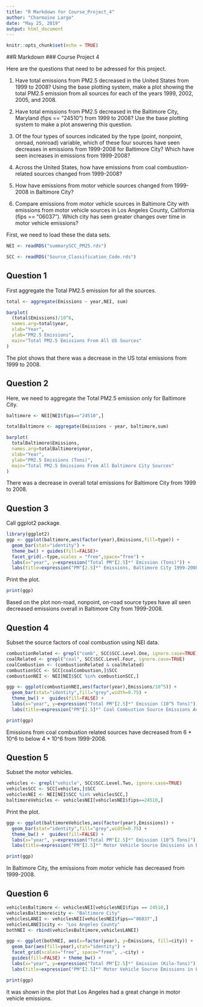 ---
title: "R Markdown for Course_Project_4"
author: "Charmaine Largo"
date: "May 25, 2019"
output: html_document
---

```{r setup, include=FALSE}
knitr::opts_chunk$set(echo = TRUE)
```

##R Markdown 
### Course Project 4

Here are the questions that need to be adressed for this project.

1. Have total emissions from PM2.5 decreased in the United States from 1999 to 2008? Using the base
plotting system, make a plot showing the total PM2.5 emission from all sources for each of the years
1999, 2002, 2005, and 2008.

2. Have total emissions from PM2.5 decreased in the Baltimore City, Maryland (fips == "24510")
from 1999 to 2008? Use the base plotting system to make a plot answering this question.

3. Of the four types of sources indicated by the type (point, nonpoint, onroad, nonroad) variable,
which of these four sources have seen decreases in emissions from 1999-2008 for Baltimore City?
Which have seen increases in emissions from 1999-2008?

4. Across the United States, how have emissions from coal combustion-related sources changed from
1999-2008?

5. How have emissions from motor vehicle sources changed from 1999-2008 in Baltimore City?

6. Compare emissions from motor vehicle sources in Baltimore City with emissions from motor vehicle
sources in Los Angeles County, California (fips == "06037"). Which city has seen greater
changes over time in motor vehicle emissions?


First, we need to load these the data sets.
```{r NEI}
NEI <- readRDS("summarySCC_PM25.rds")
```
```{r SCC}
SCC <- readRDS("Source_Classification_Code.rds")
```
## Question 1

First aggregate the Total PM2.5 emission for all the sources.
```{r total}
total <- aggregate(Emissions ~ year,NEI, sum)
```


```{r barplot}
barplot(
  (total$Emissions)/10^6,
  names.arg=total$year,
  xlab="Year",
  ylab="PM2.5 Emissions",
  main="Total PM2.5 Emissions From All US Sources"
)
```

The plot shows that there was a decrease in the US total emissions from 1999 to 2008.


## Question 2
Here, we need to aggregate the Total PM2.5 emission only for Baltimore City.
```{r baltimore}
baltimore <- NEI[NEI$fips=="24510",]
```

```{r totalBaltimore}
totalBaltimore <- aggregate(Emissions ~ year, baltimore,sum)
```

```{r barplot2}
barplot(
  totalBaltimore$Emissions,
  names.arg=totalBaltimore$year,
  xlab="Year",
  ylab="PM2.5 Emissions (Tons)",
  main="Total PM2.5 Emissions From All Baltimore City Sources"
)
```

There was a decrease in overall total emissions for Baltimore City from 1999 to 2008.

## Question 3

Call ggplot2 package.
```{r ggplot2}
library(ggplot2)
ggp <- ggplot(baltimore,aes(factor(year),Emissions,fill=type)) +
  geom_bar(stat="identity") +
  theme_bw() + guides(fill=FALSE)+
  facet_grid(.~type,scales = "free",space="free") + 
  labs(x="year", y=expression("Total PM"[2.5]*" Emission (Tons)")) + 
  labs(title=expression("PM"[2.5]*" Emissions, Baltimore City 1999-2008 by Source Type"))
```

Print the plot.
```{r print}
print(ggp)
```
Based on the plot non-road, nonpoint, on-road source types have all seen decreased emissions overall in Baltimore City from 1999-2008.

## Question 4

Subset the source factors of coal combustion using NEI data.
```{r combustionRelated}
combustionRelated <- grepl("comb", SCC$SCC.Level.One, ignore.case=TRUE)
coalRelated <- grepl("coal", SCC$SCC.Level.Four, ignore.case=TRUE) 
coalCombustion <- (combustionRelated & coalRelated)
combustionSCC <- SCC[coalCombustion,]$SCC
combustionNEI <- NEI[NEI$SCC %in% combustionSCC,]
```

```{r ggp2}
ggp <- ggplot(combustionNEI,aes(factor(year),Emissions/10^5)) +
  geom_bar(stat="identity",fill="grey",width=0.75) +
  theme_bw() +  guides(fill=FALSE) +
  labs(x="year", y=expression("Total PM"[2.5]*" Emission (10^5 Tons)")) + 
  labs(title=expression("PM"[2.5]*" Coal Combustion Source Emissions Across US from 1999-2008"))

print(ggp)

```

Emissions from coal combustion related sources have decreased from 6 * 10^6 to below 4 * 10^6 from 1999-2008.

## Question 5
Subset the motor vehicles.
```{r vehicles}
vehicles <- grepl("vehicle", SCC$SCC.Level.Two, ignore.case=TRUE)
vehiclesSCC <- SCC[vehicles,]$SCC
vehiclesNEI <- NEI[NEI$SCC %in% vehiclesSCC,]
baltimoreVehicles <- vehiclesNEI[vehiclesNEI$fips==24510,]
```

Print the plot.
```{r ggp3}
ggp <- ggplot(baltimoreVehicles,aes(factor(year),Emissions)) +
  geom_bar(stat="identity",fill="grey",width=0.75) +
  theme_bw() +  guides(fill=FALSE) +
  labs(x="year", y=expression("Total PM"[2.5]*" Emission (10^5 Tons)")) + 
  labs(title=expression("PM"[2.5]*" Motor Vehicle Source Emissions in Baltimore from 1999-2008"))

print(ggp)
```

In Baltimore City, the emissions from motor vehicle has decreased from 1999-2008.

## Question 6
```{r vehiclesBaltimore}
vehiclesBaltimore <- vehiclesNEI[vehiclesNEI$fips == 24510,]
vehiclesBaltimore$city <- "Baltimore City"
vehiclesLANEI <- vehiclesNEI[vehiclesNEI$fips=="06037",]
vehiclesLANEI$city <- "Los Angeles County"
bothNEI <- rbind(vehiclesBaltimore,vehiclesLANEI)
```

```{r ggp4}
ggp <- ggplot(bothNEI, aes(x=factor(year), y=Emissions, fill=city)) +
  geom_bar(aes(fill=year),stat="identity") +
  facet_grid(scales="free", space="free", .~city) +
  guides(fill=FALSE) + theme_bw() +
  labs(x="year", y=expression("Total PM"[2.5]*" Emission (Kilo-Tons)")) + 
  labs(title=expression("PM"[2.5]*" Motor Vehicle Source Emissions in Baltimore & LA, 1999-2008"))

print(ggp)
```

It was shown in the plot that Los Angeles had a great change in motor vehicle emissions.